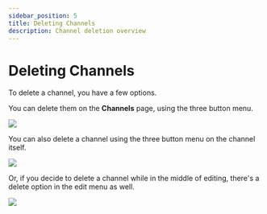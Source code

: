 ---
sidebar_position: 5
title: Deleting Channels
description: Channel deletion overview
---

# Deleting Channels

To delete a channel, you have a few options.

You can delete them on the **Channels** page, using the three button menu.

![](https://i.imgur.com/SLP1Axa.png)

You can also delete a channel using the three button menu on the channel itself. 

![](https://i.imgur.com/CNcFzOy.png)

Or, if you decide to delete a channel while in the middle of editing, there's a delete option in the edit menu as well.

![](https://i.imgur.com/7F8uSTA.png)
